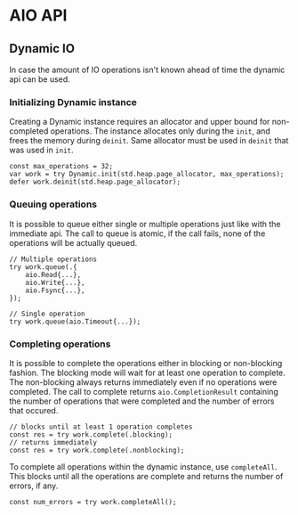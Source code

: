 # AIO API

## Dynamic IO

In case the amount of IO operations isn't known ahead of time the dynamic api can be used.

### Initializing Dynamic instance

Creating a Dynamic instance requires an allocator and upper bound for non-completed operations.
The instance allocates only during the `init`, and frees the memory during `deinit`.
Same allocator must be used in `deinit` that was used in `init`.

```zig
const max_operations = 32;
var work = try Dynamic.init(std.heap.page_allocator, max_operations);
defer work.deinit(std.heap.page_allocator);
```

### Queuing operations

It is possible to queue either single or multiple operations just like with the immediate api.
The call to queue is atomic, if the call fails, none of the operations will be actually queued.

```zig
// Multiple operations
try work.queue(.{
    aio.Read{...},
    aio.Write{...},
    aio.Fsync{...},
});

// Single operation
try work.queue(aio.Timeout{...});
```

### Completing operations

It is possible to complete the operations either in blocking or non-blocking fashion.
The blocking mode will wait for at least one operation to complete.
The non-blocking always returns immediately even if no operations were completed.
The call to complete returns `aio.CompletionResult` containing the number of operations that were completed
and the number of errors that occured.

```zig
// blocks until at least 1 operation completes
const res = try work.complete(.blocking);
// returns immediately
const res = try work.complete(.nonblocking);
```

To complete all operations within the dynamic instance, use `completeAll`.
This blocks until all the operations are complete and returns the number of errors, if any.

```zig
const num_errors = try work.completeAll();
```
